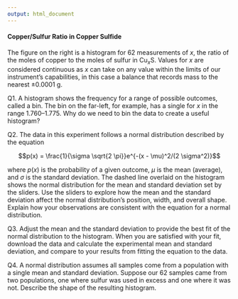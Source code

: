 ```yaml
---
output: html_document
---
```


<!-- activity 1 -->

#### Copper/Sulfur Ratio in Copper Sulfide

The figure on the right is a histogram for 62 measurements of *x*, the ratio of the moles of copper to the moles of sulfur in Cu~*x*~S. Values for *x* are considered continuous as *x* can take on any value within the limits of our instrument's capabilities, in this case a balance that records mass to the nearest ±0.0001 g.

Q1. A histogram shows the frequency for a range of possible outcomes, called a bin. The bin on the far-left, for example, has a single for *x* in the range 1.760--1.775. Why do we need to bin the data to create a useful histogram?

Q2. The data in this experiment follows a normal distribution described by the equation

$$p(x) = \frac{1}{\sigma \sqrt{2 \pi}}e^{-(x - \mu)^2/(2 \sigma^2)}$$

where $p(x)$ is the probability of a given outcome, $\mu$ is the mean (average), and $\sigma$ is the standard deviation. The dashed line overlaid on the histogram shows the normal distribution for the mean and standard deviation set by the sliders. Use the sliders to explore how the mean and the standard deviation affect the normal distribution's position, width, and overall shape. Explain how your observations are consistent with the equation for a normal distribution.

Q3. Adjust the mean and the standard deviation to provide the best fit of the normal distribution to the histogram. When you are satisfied with your fit, download the data and calculate the experimental mean and standard deviation, and compare to your results from fitting the equation to the data.

Q4. A normal distribution assumes all samples come from a population with a single mean and standard deviation. Suppose our 62 samples came from two populations, one where sulfur was used in excess and one where it was not. Describe the shape of the resulting histogram.
